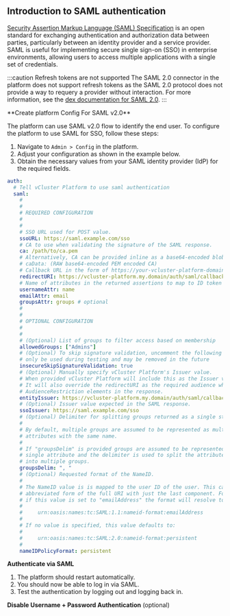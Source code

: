 
<!-- vale off -->
## Introduction to SAML authentication
<!-- vale on -->

[Security Assertion Markup Language (SAML)
Specification](https://saml.xml.org/saml-specifications) is an open standard for exchanging authentication and authorization data between parties, particularly between an identity provider and a service provider. SAML is useful for implementing secure single sign-on (SSO) in enterprise environments, allowing users to access multiple applications with a single set of credentials.

:::caution Refresh tokens are not supported
The SAML 2.0 connector in the platform does not support refresh tokens as the SAML 2.0 protocol does not provide a way to requery a provider without interaction. For more information, see the [dex documentation for SAML 2.0](https://dexidp.io/docs/connectors/saml/).
:::

<Flow id="sso-saml">
<Step>
**Create platform Config For SAML v2.0**

The platform can use SAML v2.0 flow to identify the end user. To configure the platform to use SAML for SSO, follow these steps:

1. Navigate to `Admin > Config` in the platform.
2. Adjust your configuration as shown in the example below.
3. Obtain the necessary values from your SAML identity provider (IdP) for the required fields.

```yaml title="Configure the platform to use SAML"
auth:
  # Tell vCluster Platform to use saml authentication
  saml:
    #
    #
    # REQUIRED CONFIGURATION
    #
    #
    # SSO URL used for POST value.
    ssoURL: https://saml.example.com/sso
    # CA to use when validating the signature of the SAML response.
    ca: /path/to/ca.pem
    # Alternatively, CA can be provided inline as a base64-encoded blob
    # caData: (RAW base64-encoded PEM encoded CA)
    # Callback URL in the form of https://your-vcluster-platform-domain/auth/saml/callback
    redirectURI: https://vcluster-platform.my.domain/auth/saml/callback
    # Name of attributes in the returned assertions to map to ID token claims.
    usernameAttr: name
    emailAttr: email
    groupsAttr: groups # optional
    #
    #
    # OPTIONAL CONFIGURATION
    #
    #
    # (Optional) List of groups to filter access based on membership
    allowedGroups: ["Admins"]
    # (Optional) To skip signature validation, uncomment the following field. This should
    # only be used during testing and may be removed in the future
    insecureSkipSignatureValidation: true
    # (Optional) Manually specify vCluster Platform's Issuer value.
    # When provided vCluster Platform will include this as the Issuer value during AuthnRequest.
    # It will also override the redirectURI as the required audience when evaluating
    # AudienceRestriction elements in the response.
    entityIssuer: https://vcluster-platform.my.domain/auth/saml/callback
    # (Optional) Issuer value expected in the SAML response.
    ssoIssuer: https://saml.example.com/sso
    # (Optional) Delimiter for splitting groups returned as a single string.
    #
    # By default, multiple groups are assumed to be represented as multiple
    # attributes with the same name.
    #
    # If "groupsDelim" is provided groups are assumed to be represented as a
    # single attribute and the delimiter is used to split the attribute's value
    # into multiple groups.
    groupsDelim: ", "
    # (Optional) Requested format of the NameID.
    #
    # The NameID value is is mapped to the user ID of the user. This can be an
    # abbreviated form of the full URI with just the last component. For example,
    # if this value is set to "emailAddress" the format will resolve to:
    #
    #     urn:oasis:names:tc:SAML:1.1:nameid-format:emailAddress
    #
    # If no value is specified, this value defaults to:
    #
    #     urn:oasis:names:tc:SAML:2.0:nameid-format:persistent
    #
    nameIDPolicyFormat: persistent
```

</Step>

<Step>

**Authenticate via SAML**

1. The platform should restart automatically.
2. You should now be able to log in via SAML.
3. Test the authentication by logging out and logging back in.

</Step>
<Step>

**Disable Username + Password Authentication** (optional)

<DisablePasswordAuthPartial/>
</Step>
</Flow>
